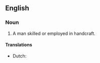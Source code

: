 {{also|handicraftsman}}
==English==

===Noun===
{{en-noun|head=[[handi]]-[[craftsman]]|handi-craftsmen}}

# A man skilled or employed in handcraft.
#: {{rfquotek|lang=en|Francis Bacon}}

====Translations====
{{trans-top|man skilled or employed in handicraft}}
* Dutch: {{t+|nl|ambachtsman|m}}
{{trans-mid}}
{{trans-bottom}}